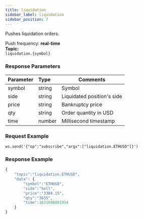 ```yaml
---
title: liquidation
sidebar_label: liquidation
sidebar_position: 7
---
```


Pushes liquidation orders.

Push frequency: **real-time**<br/>
**Topic:**<br/>
`liquidation.{symbol}`

### Response Parameters
| Parameter | Type | Comments|
|:----- |:-----|----- |
|symbol|string |Symbol |
|side|string |Liquidated position's side |
|price|string |Bankruptcy price |
|qty|string |Order quantity in USD |
|time|number |Millisecond timestamp |

### Request Example

<Tabs>
<TabItem value="console" label="Console">

```http
ws.send('{"op":"subscribe","args":["liquidation.ETHUSD"]}')
```

</TabItem>
</Tabs>

### Response Example

<Tabs>
<TabItem value="js linear" label="linear">

```javascript
{
    "topic":"liquidation.ETHUSD",
    "data": {
        "symbol":"ETHUSD",
        "side":"Sell",
        "price":"3384.15",
        "qty":"3655",
        "time":1631608881954
    }
}
```
</TabItem>
</Tabs>